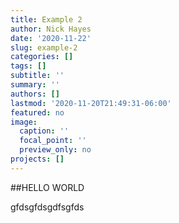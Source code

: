 ```yaml
---
title: Example 2
author: Nick Hayes
date: '2020-11-22'
slug: example-2
categories: []
tags: []
subtitle: ''
summary: ''
authors: []
lastmod: '2020-11-20T21:49:31-06:00'
featured: no
image:
  caption: ''
  focal_point: ''
  preview_only: no
projects: []
---
```


##HELLO WORLD

gfdsgfdsgdfsgfds